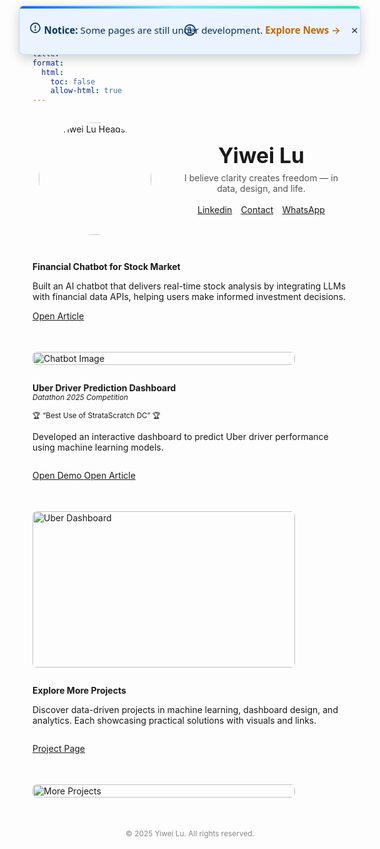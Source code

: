 ```yaml
---
title: ""
format:
  html: 
    toc: false
    allow-html: true
---
```


<!-- ===== Announcement (overlay on navbar center) ===== -->
<div id="announce" class="announce-on-nav" role="dialog" aria-label="Site announcement" hidden>
  <svg class="icon" viewBox="0 0 24 24" aria-hidden="true">
    <circle cx="12" cy="12" r="9" fill="none" stroke="currentColor" stroke-width="2"/>
    <line x1="12" y1="8"  x2="12" y2="12" stroke="currentColor" stroke-width="2" stroke-linecap="round"/>
    <circle cx="12" cy="16" r="1.5" fill="currentColor"/>
  </svg>
  <strong>Notice:</strong> Some pages are still under development.
  <a href="news.html" target="_self">Explore News →</a>
  <button class="ann-close" type="button" aria-label="Dismiss">×</button>
</div>

<!-- Minimized (reopen) icon only -->
<div id="ann-toggle" class="announce-on-nav minimized noframe" role="button"
     aria-label="Open announcement" title="Open announcement" hidden>
  <svg class="icon" viewBox="0 0 24 24" aria-hidden="true">
    <circle cx="12" cy="12" r="9" fill="none" stroke="currentColor" stroke-width="2"/>
    <line x1="12" y1="7" x2="12" y2="13" stroke="currentColor" stroke-width="2" stroke-linecap="round"/>
    <circle cx="12" cy="17" r="1.6" fill="currentColor"/>
  </svg>
</div>

<style>
  .announce-on-nav{
    position: fixed;
    left: 50%;
    top: var(--ann-center-y, 48px);
    transform: translate(-50%, -50%);
    z-index: 9999;

    display: inline-flex; align-items: center; justify-content: center; gap: .6em;
    color: #07315c;
    font: 500 0.95rem/1.3 system-ui, -apple-system, Segoe UI, Roboto, Arial, sans-serif;
    min-height: 44px; padding: .6em 1em;
    border: 1px solid #bfd9ff; border-radius: .5em;
    box-shadow: 0 6px 18px rgba(0,0,0,.18);
    white-space: nowrap; pointer-events: auto;

    background:
      linear-gradient(90deg,#0061ff 0%,#60efff 45%,#00f5a0 100%) top/100% 4px no-repeat,
      #eaf3ff;
  }
  .announce-on-nav a{ color:#c46800; font-weight:600; text-decoration:none; }
  .announce-on-nav a:hover{ text-decoration:underline; }
  .announce-on-nav .ann-close{
    margin-left:.25em; inline-size:28px; block-size:28px;
    border:0; border-radius:50%; background:transparent; color:inherit;
    font-size:1.2rem; line-height:1; cursor:pointer;
  }
  .announce-on-nav .ann-close:hover{ background:rgba(0,0,0,.08); }
  .announce-on-nav .icon{ width:20px; height:20px; flex:0 0 20px; }

  .announce-on-nav.minimized.noframe{
    background: transparent;
    border: 0;
    box-shadow: none;
    padding: 0;
    inline-size: 36px; block-size: 36px;
    border-radius: 50%;
    display: inline-flex;
    align-items: center;
    justify-content: center;
    cursor: pointer;
  }
  .announce-on-nav.minimized.noframe .icon{
    width: 22px; height: 22px;
  }
  @media (prefers-reduced-motion: no-preference){
    .announce-on-nav.minimized.noframe .icon{
      transition: transform .12s ease, opacity .12s ease;
    }
  }
  .announce-on-nav.minimized.noframe:hover .icon{
    transform: scale(1.06); opacity: .95;
  }

  /* 深色模式 */
  @media (prefers-color-scheme: dark){
    .announce-on-nav{
      border-color:#294b73;
      background:
        linear-gradient(90deg,#3aa0ff 0%,#60efff 45%,#00f5a0 100%) top/100% 4px no-repeat,
        #0e2742;
      color:#e6f0ff;
    }
    .announce-on-nav a{ color:#ffb662; }
    .announce-on-nav .ann-close:hover{ background:rgba(255,255,255,.10); }
    .announce-on-nav.minimized.noframe{ background: transparent; }
  }

/* 收起时 pill 吸附在 Yiwei Lu 右侧 */
#name-anchor > #ann-toggle.announce-on-nav.minimized.noframe {
  position: absolute;
  left: calc(100% + 0.5em);
  top: 0.15em;
  transform: none;
}
</style>

<script>
(() => {
  const VERSION = '2025-08-28-overlay-v1-svg-bgstrip';
  const KEY = 'announce:dismissed';
  const bar  = document.getElementById('announce');
  const pill = document.getElementById('ann-toggle');

  if (pill) pill.style.visibility = 'hidden';
  // ✅ 提前挂载到 name-anchor
  function mountPill() {
    const anchor = document.getElementById('name-anchor');
    if (!anchor || !pill) return false;
    if (pill.parentElement !== anchor) anchor.appendChild(pill);

    anchor.style.position = anchor.style.position || 'relative';
    return true;
  }

  if (!mountPill()) {
    const obs = new MutationObserver(() => {
      if (mountPill()) obs.disconnect();
    });
    obs.observe(document.documentElement, { childList: true, subtree: true });
    window.addEventListener('load', mountPill);
  }


  function navEl(){
    return document.getElementById('quarto-header')
        || document.querySelector('header.navbar')
        || document.querySelector('.navbar.navbar-expand')
        || document.querySelector('header.site-header');
  }
  function positionOverNavbar(){
    const nav = navEl();
    const rect = nav ? nav.getBoundingClientRect() : { top: 0, height: 96 };
    const y = rect.top + rect.height / 2;
    document.documentElement.style.setProperty('--ann-center-y', `${y}px`);
  }

  try {
    const dismissed = localStorage.getItem(KEY);
    if (dismissed !== VERSION){
      bar.hidden = false; pill.hidden = true;
      document.documentElement.classList.add('ann-open');
    }
    else {
      bar.hidden = true; pill.hidden = false;
      document.documentElement.classList.remove('ann-open');
    }
  } catch { bar.hidden = false; }

  bar.querySelector('.ann-close').addEventListener('click', () => {
    bar.hidden = true; pill.hidden = false;
    document.documentElement.classList.remove('ann-open');
    try{ localStorage.setItem(KEY, VERSION);}catch{}
    positionOverNavbar();
  });
  pill.addEventListener('click', () => {
    bar.hidden = false; pill.hidden = true;
    document.documentElement.classList.add('ann-open');
    try{ localStorage.removeItem(KEY);}catch{}
    positionOverNavbar();
  });

  const nav = navEl();
  if (nav && 'ResizeObserver' in window) new ResizeObserver(positionOverNavbar).observe(nav);
  window.addEventListener('scroll', positionOverNavbar, { passive:true });
  window.addEventListener('resize', positionOverNavbar);
  window.addEventListener('load', positionOverNavbar);
  positionOverNavbar();

  requestAnimationFrame(() => {
    if (pill) pill.style.visibility = '';  
  });
})();

</script>


```{=html}
<!-- Profile Section -->
<div style="display:flex; flex-wrap:wrap; align-items:center; gap:2em; max-width:900px; margin:2em auto;">
  <!-- Avatar -->
  <div class="avatar-wrapper" style="flex:0 0 200px; text-align:center;">
    <a href="about.html" title="About Me">
      <img src="images/Headshot.jpg" alt="Yiwei Lu Headshot" class="avatar" style="border-radius:50%; width:180px; height:auto;">
    </a>
  </div>

  <!-- Right Side: Name + Motto + Buttons -->
  <div style="flex:1; text-align:center;">
    <div id="name-anchor" style="position:relative; display:inline-block;">
      <span class="name" data-text="Yiwei Lu" style="font-size:2.4em; font-weight:700;">Yiwei Lu</span>
    </div><br>
    <span class="motto" style="display:block; margin:0.5em 0 1.2em; color:#555;">
      I believe clarity creates freedom — in data, design, and life.
    </span>

    <!-- Buttons directly under motto -->
    <div class="connect-container" style="display:flex; flex-wrap:wrap; gap:1em; justify-content:center; margin-top:1em;">
      <a href="https://www.linkedin.com/in/yiwei-lu78" class="btn" target="_blank">
        <i class="bi bi-linkedin"></i> Linkedin
      </a>
      <a href="/contact.html" class="btn" target="_blank">
      <i class="bi bi-envelope"></i> Contact
      </a>
      <a href="https://wa.me/6266736276" class="btn" target="_blank">
        <i class="bi bi-whatsapp"></i> WhatsApp
      </a>
    </div>
  </div>
</div>
```


::: { .project-card style="display: flex; flex-wrap: wrap; gap: 1.5em; align-items: flex-start;" markdown="1" }

<!-- Left Text -->
<div style="flex: 1;" markdown="1">
**Financial Chatbot for Stock Market**

Built an AI chatbot that delivers real-time stock analysis by integrating LLMs with financial data APIs, helping users make informed investment decisions.

<div style="margin-top: 1em;">
  [<i class="bi bi-journal-text"></i> Open Article](https://medium.com/@dylankl_74733/revolutionizing-stock-market-insights-the-financial-chatbot-that-empowers-investors-d1d8197e6c13){.btn target="_blank"}
</div>
</div>

<!-- Right Pic -->
<div style="flex: 0 0 420px;">
  <img src="images/financial-chatbot1.gif"
       alt="Chatbot Image"
       style="width: 100%; height: auto; border-radius: 0.5em;" />
</div>

:::

::: {.project-card}
<div style="display: flex; flex-wrap: wrap; gap: 1.5em; align-items: flex-start;" markdown="1">

<!-- Left Contents -->
<div style="flex: 1;" markdown="1">
**Uber Driver Prediction Dashboard**  
<small><em>Datathon 2025 Competition</em></small>  

<small>🏆 “Best Use of StrataScratch DC” 🏆</small>


Developed an interactive dashboard to predict Uber driver performance using machine learning models.  

<div style="margin-top: 1em; display: flex; gap: 0.8em;">
  <a href="https://syntax3rr0r1.netlify.app/" class="btn" target="_blank">
    <i class="bi bi-play-circle"></i> Open Demo
  </a>
  <a href="https://devpost.com/software/uber-driver-conversion-analysis" class="btn" target="_blank">
    <i class="bi bi-journal-text"></i> Open Article
  </a>
</div>
</div>

<!-- Right Pic -->
<div style="flex: 0 0 420px;">
  <img src="images/datathon.jpg"
       alt="Uber Dashboard"
       style="width: 100%; height: 250px; border-radius: 0.5em;" />
</div>

</div>
::: 

::: {.project-card}
<div style="display: flex; flex-wrap: wrap; gap: 1.5em; align-items: flex-start;" markdown="1">

<!-- Left Contents -->
<div style="flex: 1;" markdown="1">
**Explore More Projects**  

Discover data-driven projects in machine learning, dashboard design, and analytics. Each showcasing practical solutions with visuals and links.

<div style="margin-top: 1em; display: flex; gap: 0.8em;">
  <a href="/projects/project.html" class="btn" target="_self">
  <i class="bi bi-folder2-open"></i> Project Page
</a>
</div>
</div>

<!-- Right Pic -->
<div style="flex: 0 0 420px;">
  <img src="images/project.jpg"
       alt="More Projects"
       style="width: 100%; height: auto; border-radius: 0.5em;" />
</div>

</div>
:::


<p style="text-align: center; color: #888; font-size: 0.85em; margin-top: 3em;">
  © 2025 Yiwei Lu. All rights reserved.
</p>

